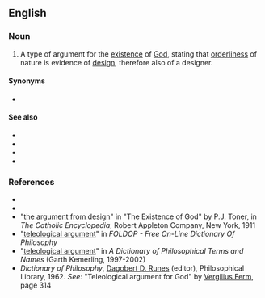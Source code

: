 ==English==
{{wikipedia}}

===Noun===
{{en-noun}}

# {{lb|en|philosophy|theology}} A type of argument for the [[existence]] of [[God]], stating that [[orderliness]] of nature is evidence of [[design]], therefore also of a designer.

====Synonyms====
* {{l|en|argument from design}}

====See also====
* {{l|en|cosmological argument}}
* {{l|en|intelligent design}}
* {{l|en|ontological argument}}
* {{l|en|physicotheology}}

===References===
* {{R:Dictionary.com}}
* {{R:Encarta|teleological+argument}}
* "[http://www.newadvent.org/cathen/06608b.htm#IBc the argument from design]" in "The Existence of God" by P.J. Toner, in ''The Catholic Encyclopedia'', Robert Appleton Company, New York, 1911
* "[https://web.archive.org/web/20070221042952/http://www.swif.uniba.it/lei/foldop/foldoc.cgi?teleological+argument teleological argument]" in ''FOLDOP - Free On-Line Dictionary Of Philosophy''
* "[http://www.philosophypages.com/dy/t.htm#telg teleological argument]" in ''A Dictionary of Philosophical Terms and Names'' (Garth Kemerling, 1997-2002)
* ''Dictionary of Philosophy'', [[w:Dagobert D. Runes|Dagobert D. Runes]] (editor), Philosophical Library, 1962. ''See:'' "Teleological argument for God" by [[w:Vergilius Ferm|Vergilius Ferm]], page 314